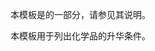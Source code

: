 {{Documentation subpage}}
本模板是{{tl|Chembox}}的一部分，请参见其说明。

本模板用于列出化学品的升华条件。

<includeonly>
[[Category:化学信息框模板|{{PAGENAME}}]]
</includeonly>